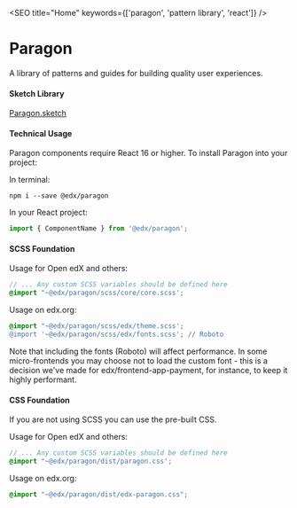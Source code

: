 
<SEO title="Home" keywords={['paragon', 'pattern library', 'react']} />

<div className="pgn-doc__module-flush pgn-doc_hero">
  <div className="pgn-doc__hero-bg" />
  <h1>Paragon</h1>
  <p className="lead">
    A library of patterns and guides for building quality user experiences.
  </p>
</div>

#### Sketch Library

<p>
  <a href="https://drive.google.com/file/d/1E6KwPqIR9Xy-U6os0Eg3l8pLGNZtIuD6/view" className="btn btn-lg btn-primary">Paragon.sketch</a>
</p>

#### Technical Usage

Paragon components require React 16 or higher. To install Paragon into your project:

In terminal:

```
npm i --save @edx/paragon
```

In your React project:

```jsx
import { ComponentName } from '@edx/paragon';
```

#### SCSS Foundation

Usage for Open edX and others:

```scss
// ... Any custom SCSS variables should be defined here
@import "~@edx/paragon/scss/core/core.scss';
```

Usage on edx.org:

```scss
@import "~@edx/paragon/scss/edx/theme.scss';
@import '~@edx/paragon/scss/edx/fonts.scss'; // Roboto
```

Note that including the fonts (Roboto) will affect performance.  In some micro-frontends you may choose not to load the custom font - this is a decision we've made for edx/frontend-app-payment, for instance, to keep it highly performant.

#### CSS Foundation

If you are not using SCSS you can use the pre-built CSS.

Usage for Open edX and others:

```scss
// ... Any custom SCSS variables should be defined here
@import "~@edx/paragon/dist/paragon.css';
```

Usage on edx.org:

```scss
@import "~@edx/paragon/dist/edx-paragon.css";
```



